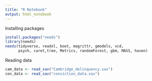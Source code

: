 ```yaml
---
title: "R Notebook"
output: html_notebook
---
```


Installing packages
```r
install.packages("needs")
library(needs)
needs(tidyverse, readxl, boot, magrittr, gmodels, vcd, 
      psych, caret,tree, Metrics, randomForest, gbm, MASS, haven)
```

Reading data
```r
cam_data <- read_sav("Cambridge_delinquency.sav")
con_data <- read_sav("conviction_data.sav")
```

